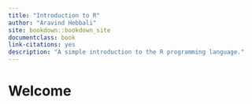 ```yaml
--- 
title: "Introduction to R"
author: "Aravind Hebbali"
site: bookdown::bookdown_site
documentclass: book
link-citations: yes
description: "A simple introduction to the R programming language."
---
```


# Welcome {-}